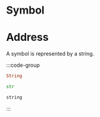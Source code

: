 # Symbol

# Address

A symbol is represented by a string.

:::code-group

```rust [Rust]
String
```

```python [Python]
str
```

```typescript [TypeScript]
string
```

:::

